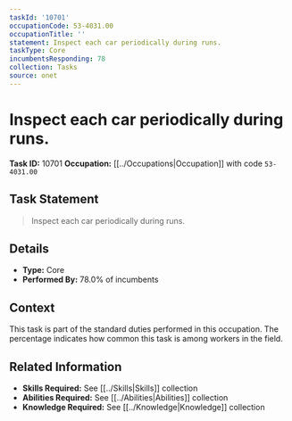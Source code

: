 ```yaml
---
taskId: '10701'
occupationCode: 53-4031.00
occupationTitle: ''
statement: Inspect each car periodically during runs.
taskType: Core
incumbentsResponding: 78
collection: Tasks
source: onet
---
```

# Inspect each car periodically during runs.

**Task ID:** 10701
**Occupation:** [[../Occupations|Occupation]] with code `53-4031.00`

## Task Statement

> Inspect each car periodically during runs.

## Details

- **Type:** Core
- **Performed By:** 78.0% of incumbents

## Context

This task is part of the standard duties performed in this occupation. The percentage indicates how common this task is among workers in the field.

## Related Information

- **Skills Required:** See [[../Skills|Skills]] collection
- **Abilities Required:** See [[../Abilities|Abilities]] collection
- **Knowledge Required:** See [[../Knowledge|Knowledge]] collection
